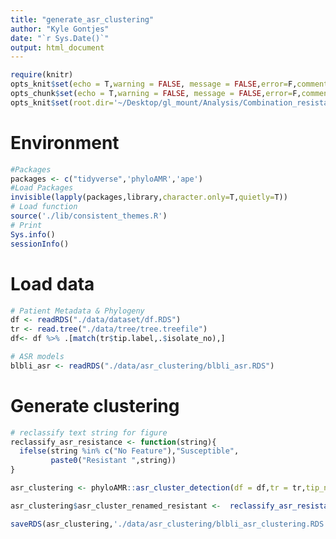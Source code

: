 ```yaml
---
title: "generate_asr_clustering"
author: "Kyle Gontjes"
date: "`r Sys.Date()`"
output: html_document
---
```

```r
require(knitr)
opts_knit$set(echo = T,warning = FALSE, message = FALSE,error=F,comment=NA) 
opts_chunk$set(echo = T,warning = FALSE, message = FALSE,error=F,comment=NA)
opts_knit$set(root.dir='~/Desktop/gl_mount/Analysis/Combination_resistance/pre-intro-blbli-resistance-ms/')
```

# Environment
```r
#Packages
packages <- c("tidyverse",'phyloAMR','ape')   
#Load Packages
invisible(lapply(packages,library,character.only=T,quietly=T)) 
# Load function
source('./lib/consistent_themes.R')
# Print
Sys.info()
sessionInfo() 
``` 

# Load data
```r
# Patient Metadata & Phylogeny
df <- readRDS("./data/dataset/df.RDS")
tr <- read.tree("./data/tree/tree.treefile")   
df<- df %>% .[match(tr$tip.label,.$isolate_no),] 

# ASR models
blbli_asr <- readRDS("./data/asr_clustering/blbli_asr.RDS")
```

# Generate clustering
```r
# reclassify text string for figure 
reclassify_asr_resistance <- function(string){
  ifelse(string %in% c("No Feature"),"Susceptible",
         paste0("Resistant ",string))  
}
```

```r
asr_clustering <- phyloAMR::asr_cluster_detection(df = df,tr = tr,tip_name_var = "isolate_no",patient_id="Patient_ID",pheno = 'blbli_dich_num', parent_child_df = blbli_asr$parent_child_df,node_states = "joint",confidence = NULL,faux_clusters = "remove",remove_revertant = TRUE,collapse_cluster = TRUE)

asr_clustering$asr_cluster_renamed_resistant <-  reclassify_asr_resistance(asr_clustering$asr_cluster_renamed)

saveRDS(asr_clustering,'./data/asr_clustering/blbli_asr_clustering.RDS')
```
